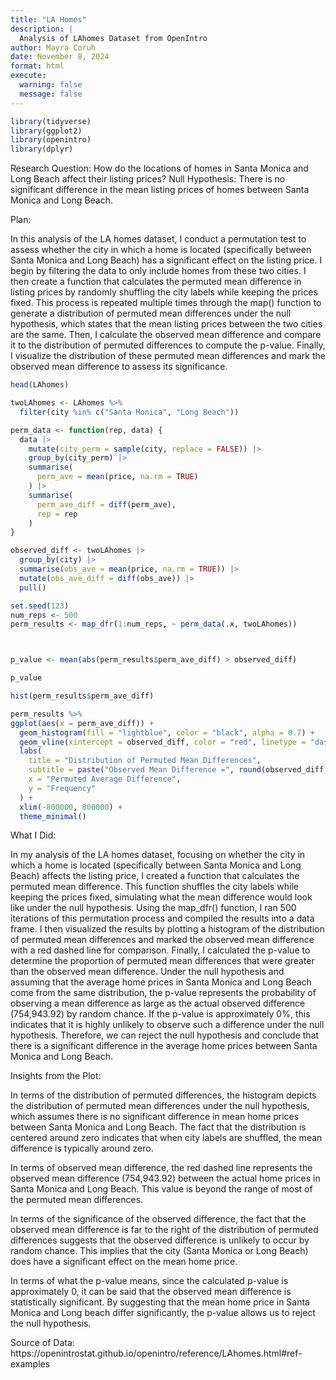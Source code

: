 ```yaml
---
title: "LA Homes"
description: |
  Analysis of LAhomes Dataset from OpenIntro
author: Mayra Coruh
date: November 8, 2024
format: html
execute:
  warning: false
  message: false
---
```


```r
library(tidyverse)
library(ggplot2)
library(openintro)
library(dplyr)

```

Research Question: How do the locations of homes in Santa Monica and Long Beach affect their listing prices? Null Hypothesis: There is no significant difference in the mean listing prices of homes between Santa Monica and Long Beach.

Plan:

In this analysis of the LA homes dataset, I conduct a permutation test to assess whether the city in which a home is located (specifically between Santa Monica and Long Beach) has a significant effect on the listing price. I begin by filtering the data to only include homes from these two cities. I then create a function that calculates the permuted mean difference in listing prices by randomly shuffling the city labels while keeping the prices fixed. This process is repeated multiple times through the map() function to generate a distribution of permuted mean differences under the null hypothesis, which states that the mean listing prices between the two cities are the same. Then, I calculate the observed mean difference and compare it to the distribution of permuted differences to compute the p-value. Finally, I visualize the distribution of these permuted mean differences and mark the observed mean difference to assess its significance.

```r

head(LAhomes)

twoLAhomes <- LAhomes %>% 
  filter(city %in% c("Santa Monica", "Long Beach"))

perm_data <- function(rep, data) {
  data |> 
    mutate(city_perm = sample(city, replace = FALSE)) |> 
    group_by(city_perm) |> 
    summarise(
      perm_ave = mean(price, na.rm = TRUE)
    ) |> 
    summarise(
      perm_ave_diff = diff(perm_ave),
      rep = rep
    )
}

observed_diff <- twoLAhomes |> 
  group_by(city) |> 
  summarise(obs_ave = mean(price, na.rm = TRUE)) |> 
  mutate(obs_ave_diff = diff(obs_ave)) |> 
  pull()

set.seed(123)  
num_reps <- 500
perm_results <- map_dfr(1:num_reps, ~ perm_data(.x, twoLAhomes))



p_value <- mean(abs(perm_results$perm_ave_diff) > observed_diff)

p_value

hist(perm_results$perm_ave_diff)

perm_results %>% 
ggplot(aes(x = perm_ave_diff)) +
  geom_histogram(fill = "lightblue", color = "black", alpha = 0.7) +
  geom_vline(xintercept = observed_diff, color = "red", linetype = "dashed", linewidth = 1) +
  labs(
    title = "Distribution of Permuted Mean Differences",
    subtitle = paste("Observed Mean Difference =", round(observed_diff, 2)),
    x = "Permuted Average Difference",
    y = "Frequency"
  ) +
  xlim(-800000, 800000) +
  theme_minimal()

```

What I Did:

In my analysis of the LA homes dataset, focusing on whether the city in which a home is located (specifically between Santa Monica and Long Beach) affects the listing price, I created a function that calculates the permuted mean difference. This function shuffles the city labels while keeping the prices fixed, simulating what the mean difference would look like under the null hypothesis. Using the map_dfr() function, I ran 500 iterations of this permutation process and compiled the results into a data frame. I then visualized the results by plotting a histogram of the distribution of permuted mean differences and marked the observed mean difference with a red dashed line for comparison. Finally, I calculated the p-value to determine the proportion of permuted mean differences that were greater than the observed mean difference. Under the null hypothesis and assuming that the average home prices in Santa Monica and Long Beach come from the same distribution, the p-value represents the probability of observing a mean difference as large as the actual observed difference (754,943.92) by random chance. If the p-value is approximately 0%, this indicates that it is highly unlikely to observe such a difference under the null hypothesis. Therefore, we can reject the null hypothesis and conclude that there is a significant difference in the average home prices between Santa Monica and Long Beach.

Insights from the Plot:

In terms of the distribution of permuted differences, the histogram depicts the distribution of permuted mean differences under the null hypothesis, which assumes there is no significant difference in mean home prices between Santa Monica and Long Beach. The fact that the distribution is centered around zero indicates that when city labels are shuffled, the mean difference is typically around zero.

In terms of observed mean difference, the red dashed line represents the observed mean difference (754,943.92) between the actual home prices in Santa Monica and Long Beach. This value is beyond the range of most of the permuted mean differences.

In terms of the significance of the observed difference, the fact that the observed mean difference is far to the right of the distribution of permuted differences suggests that the observed difference is unlikely to occur by random chance. This implies that the city (Santa Monica or Long Beach) does have a significant effect on the mean home price.

In terms of what the p-value means, since the calculated p-value is approximately 0, it can be said that the observed mean difference is statistically significant. By suggesting that the mean home price in Santa Monica and Long beach differ significantly, the p-value allows us to reject the null hypothesis.

Source of Data: https://openintrostat.github.io/openintro/reference/LAhomes.html#ref-examples
